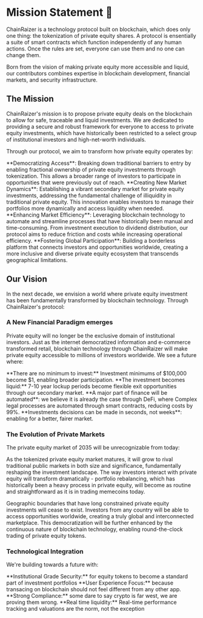 
# Mission Statement 🎯

ChainRaizer is a technology protocol built on blockchain, which does only one thing: the tokenization of private equity shares. A protocol is ensentially a suite of smart contracts which function independently of any human actions. Once the rules are set, everyone can use them and no one can change them. 

Born from the vision of making private equity more accessible and liquid, our contributors combines expertise in blockchain development, financial markets, and security infrastructure. 

## The Mission

ChainRaizer's mission is to propose private equity deals on the blockchain to allow for safe, traceable and liquid investments. We are dedicated to providing a secure and robust framework for everyone to access to private equity investments, which have historically been restricted to a select group of institutional investors and high-net-worth individuals.

Through our protocol, we aim to transform how private equity operates by:

<div className="mt-6">
<Feature icon={Users}>
  **Democratizing Access**: Breaking down traditional barriers to entry by enabling fractional ownership of private equity investments through tokenization. This allows a broader range of investors to participate in opportunities that were previously out of reach.
</Feature>

<Feature icon={Workflow}>
  **Creating New Market Dynamics**: Establishing a vibrant secondary market for private equity investments, addressing the fundamental challenge of illiquidity in traditional private equity. This innovation enables investors to manage their portfolios more dynamically and access liquidity when needed.
</Feature>

<Feature icon={Gauge}>
  **Enhancing Market Efficiency**: Leveraging blockchain technology to automate and streamline processes that have historically been manual and time-consuming. From investment execution to dividend distribution, our protocol aims to reduce friction and costs while increasing operational efficiency.
</Feature>

<Feature icon={Globe}>
  **Fostering Global Participation**: Building a borderless platform that connects investors and opportunities worldwide, creating a more inclusive and diverse private equity ecosystem that transcends geographical limitations.
</Feature>
</div>

<Highlight 
  type="feature"
  title="Core Principles"
  description="We're committed to bringing the fundamental values of blockchain - decentralization, transparency, and trustlessness - to the private equity market."
/>

## Our Vision

In the next decade, we envision a world where private equity investment has been fundamentally transformed by blockchain technology. Through ChainRaizer's protocol:

### A New Financial Paradigm emerges
Private equity will no longer be the exclusive domain of institutional investors. Just as the internet democratized information and e-commerce transformed retail, blockchain technology through ChainRaizer will make private equity accessible to millions of investors worldwide. We see a future where:

<div className="mt-6">
<Feature icon={DollarSign}> **There are no minimum to invest:** Investment minimums of $100,000 become $1, enabling broader participation.</Feature>
<Feature icon={Clock}>**The investment becomes liquid:** 7-10 year lockup periods become flexible exit opportunities through our secondary market.</Feature>
<Feature icon={Zap}>**A major part of finance will be automated**: we believe it is already the case through DeFi, where Complex legal processes are automated through smart contracts, reducing costs by 99%.</Feature>
<Feature icon={Activity}>**Investments decisions can be made in seconds, not weeks**: enabling for a better, fairer market.</Feature>
</div>

### The Evolution of Private Markets
The private equity market of 2035 will be unrecognizable from today:

As the tokenized private equity market matures, it will grow to rival traditional public markets in both size and significance, fundamentally reshaping the investment landscape. The way investors interact with private equity will transform dramatically - portfolio rebalancing, which has historically been a heavy process in private equity, will become as routine and straightforward as it is in trading memecoins today.

Geographic boundaries that have long constrained private equity investments will cease to exist. Investors from any country will be able to access opportunities worldwide, creating a truly global and interconnected marketplace. This democratization will be further enhanced by the continuous nature of blockchain technology, enabling round-the-clock trading of private equity tokens. 

### Technological Integration
We're building towards a future with:

<div className="mt-6">
<Feature icon={Network}>**Institutional Grade Security:** for equity tokens to become a standard part of investment portfolios</Feature>
<Feature icon={Workflow}>**User Experience Focus:** because transacing on blockchain should not feel different from any other app.</Feature>
<Feature icon={Shield}>**Strong Compliance:** some dare to say crypto is far west, we are proving them wrong.</Feature>
<Feature icon={Activity}>**Real time liquidity:** Real-time performance tracking and valuations are the norm, not the exception</Feature>
</div>

<Highlight 
  type="feature"
  title="2035 Vision"
  description="By 2035, investing in private equity will be as common as buying stocks today, with ChainRaizer's protocol serving as the foundational infrastructure for this new financial reality."
/>